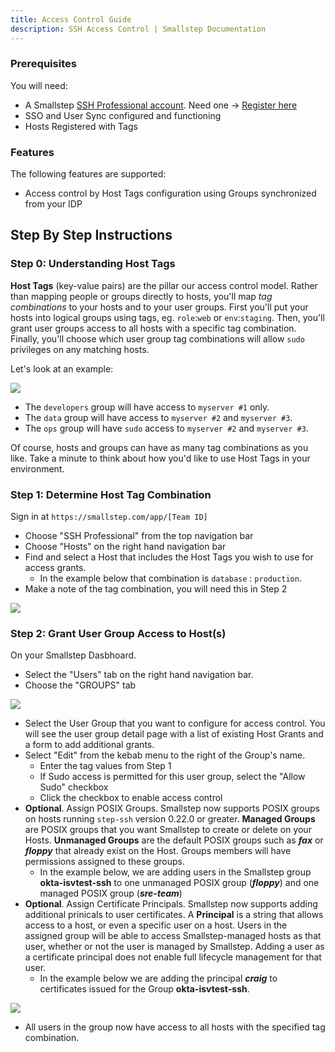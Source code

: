 ```yaml
---
title: Access Control Guide
description: SSH Access Control | Smallstep Documentation
---
```


### Prerequisites

You will need:

* A Smallstep [SSH Professional account](https://smallstep.com/sso-ssh/#overview). Need one → [Register here](https://smallstep.com/signup?product=ssh)
* SSO and User Sync configured and functioning
* Hosts Registered with Tags

### Features

The following features are supported:

* Access control by Host Tags configuration using Groups synchronized from your IDP

## Step By Step Instructions

### Step 0: Understanding Host Tags

**Host Tags** (key-value pairs) are the pillar our access control model. Rather than mapping people or groups directly to hosts, you'll map _tag combinations_ to your hosts and to your user groups. First you'll put your hosts into logical groups using tags, eg. `role`:`web` or `env`:`staging`. Then, you'll grant user groups access to all hosts with a specific tag combination. Finally, you'll choose which user group tag combinations will allow `sudo` privileges on any matching hosts.

Let's look at an example:

![](/graphics/quickstart/host-tags-example.png)

* The `developers` group will have access to  `myserver #1` only.
* The `data` group will have access to  `myserver #2` and  `myserver #3`.
* The `ops` group will have `sudo` access to `myserver #2` and `myserver #3`.

Of course, hosts and groups can have as many tag combinations as you like.  Take a minute to think about how you'd like to use Host Tags in your environment.

### Step 1: Determine Host Tag Combination

Sign in at `https://smallstep.com/app/[Team ID]`
* Choose "SSH Professional" from the top navigation bar
* Choose "Hosts" on the right hand navigation bar
* Find and select a Host that includes the Host Tags you wish to use for access grants.
  * In the example below that combination is `database` : `production`.
* Make a note of the tag combination, you will need this in Step 2

![](/graphics/quickstart/acl-host-detail.png)

### Step 2: Grant User Group Access to Host(s)

On your Smallstep Dasbhoard.
* Select the "Users" tab on the right hand navigation bar.
* Choose the "GROUPS" tab

![](/graphics/quickstart/acl-select-idp-group.png)

* Select the User Group that you want to configure for access control. You will see the user group detail page with a list of existing Host Grants and a form to add additional grants.
* Select "Edit" from the kebab menu to the right of the Group's name.
  * Enter the tag values from Step 1
  * If Sudo access is permitted for this user group, select the "Allow Sudo" checkbox
  * Click the checkbox to enable access control
* **Optional**. Assign POSIX Groups. Smallstep now supports POSIX groups on hosts running `step-ssh` version 0.22.0 or greater.
**Managed Groups** are POSIX groups that you want Smallstep to create or delete on your Hosts.
**Unmanaged Groups** are the default POSIX groups such as  ***fax*** or  ***floppy*** that already exist on the Host. Groups members will have permissions assigned to these groups.
  * In the example below, we are adding users in the Smallstep group **okta-isvtest-ssh** to one unmanaged POSIX group (***floppy***) and one managed POSIX group (***sre-team***)
* **Optional**. Assign Certificate Principals. Smallstep now supports adding additional prinicals to user certificates. A **Principal** is a string that allows access to a host, or even a specific user on a host.
Users in the assigned group will be able to access Smallstep-managed hosts as that user, whether or not the user is managed by Smallstep. Adding a user as a certificate principal does not enable full lifecycle management for that user.
  * In the example below we are adding the principal ***craig*** to certificates issued for the Group **okta-isvtest-ssh**.

![](/graphics/quickstart/acl-grant-access.png)

* All users in the group now have access to all hosts with the specified tag combination.
